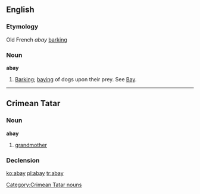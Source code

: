 ==English==

===Etymology===
Old French ''abay'' [[barking]]

===Noun===
'''abay'''

# {{obsolete}} [[barking|Barking]]; [[baying]] of dogs upon their prey. See [[Bay]].

----

==Crimean Tatar==

===Noun===
'''abay'''

# [[grandmother]]

===Declension===
{{crh-latin-noun|nıñ|ga|nı|da|dan}}

[[Category:Crimean Tatar nouns]]

[[ko:abay]]
[[pl:abay]]
[[tr:abay]]